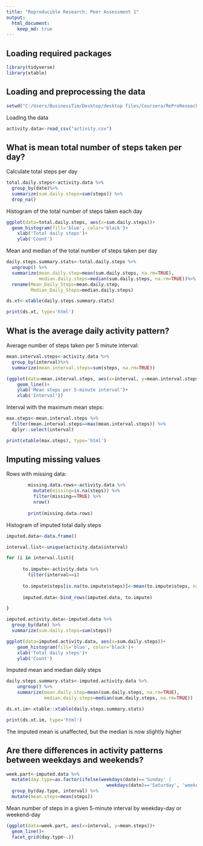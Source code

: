 ```yaml
---
title: "Reproducible Research: Peer Assessment 1"
output: 
  html_document:
    keep_md: true
---
```


## Loading required packages
```r
library(tidyverse)
library(xtable)
```

## Loading and preprocessing the data

```r
setwd("C:/Users/BusinessTim/Desktop/desktop files/Coursera/ReProReseach/Project1/RepData_PeerAssessment1/")

```

Loading the data
```r
activity.data<-read_csv("activity.csv")
```

## What is mean total number of steps taken per day?

Calculate total steps per day

```r
total.daily.steps<-activity.data %>%
  group_by(date)%>%
  summarize(sum.daily.steps=sum(steps)) %>%
  drop_na()
```

Histogram of the total number of steps taken each day
```r
ggplot(data=total.daily.steps, aes(x=sum.daily.steps))+
  geom_histogram(fill='blue', color='black')+
    xlab('Total daily steps')+
    ylab('Count')
```

Mean and median of the total number of steps taken per day

```r
daily.steps.summary.stats<-total.daily.steps %>%
  ungroup() %>%
  summarize(mean.daily.step=mean(sum.daily.steps, na.rm=TRUE), 
            median.daily.steps=median(sum.daily.steps, na.rm=TRUE))%>%
  rename(Mean_Daily_Steps=mean.daily.step,
         Median_Daily_Steps=median.daily.steps)

ds.xt<-xtable(daily.steps.summary.stats)

print(ds.xt, type='html')
```


## What is the average daily activity pattern?

Average number of steps taken per 5 minute interval:

```r
mean.interval.steps<-activity.data %>%
  group_by(interval)%>%
  summarize(mean.interval.steps=sum(steps, na.rm=TRUE)) 
```

```r
(ggplot(data=mean.interval.steps, aes(x=interval, y=mean.interval.steps))+
    geom_line()+
    ylab('Mean steps per 5-minute interval')+
    xlab('Interval'))
```

Interval with the maximum mean steps:

```r
max.steps<-mean.interval.steps %>%
  filter(mean.interval.steps==max(mean.interval.steps)) %>%
  dplyr::select(interval)

print(xtable(max.steps), type='html')
```


## Imputing missing values

Rows with missing data:

```r
        missing.data.rows<-activity.data %>%
          mutate(missing=is.na(steps)) %>%
          filter(missing==TRUE) %>%
          nrow()
        
        print(missing.data.rows)
```



Histogram of imputed total daily steps
```r
imputed.data<-data.frame()

interval.list<-unique(activity.data$interval)

for (i in interval.list){
  
      to.impute<-activity.data %>%
        filter(interval==i) 
      
      to.impute$steps[is.na(to.impute$steps)]<-mean(to.impute$steps, na.rm=TRUE)
      
      imputed.data<-bind_rows(imputed.data, to.impute)

}

imputed.activity.data<-imputed.data %>%
  group_by(date) %>%
  summarize(sum.daily.steps=sum(steps))

ggplot(data=imputed.activity.data, aes(x=sum.daily.steps))+
    geom_histogram(fill='blue', color='black')+
    xlab('Total daily steps')+
    ylab('Count')
```

Imputed mean and median daily steps

```r
daily.steps.summary.stats<-imputed.activity.data %>%
    ungroup() %>%
    summarize(mean.daily.step=mean(sum.daily.steps, na.rm=TRUE), 
              median.daily.steps=median(sum.daily.steps, na.rm=TRUE))

ds.xt.im<-xtable::xtable(daily.steps.summary.stats)

print(ds.xt.im, type='html')
```

The imputed mean is unaffected, but the median is now slightly higher


## Are there differences in activity patterns between weekdays and weekends?


```r
week.part<-imputed.data %>%
  mutate(day.type=as.factor(ifelse(weekdays(date)=='Sunday' | 
                                     weekdays(date)=='Saturday', 'weekend', 'weekday'))) %>%
  group_by(day.type, interval) %>%
  mutate(mean.steps=mean(steps))
```

Mean number of steps in a given 5-minute interval by weekday-day or weekend-day

```r
(ggplot(data=week.part, aes(x=interval, y=mean.steps))+
  geom_line()+
  facet_grid(day.type~.))
```



















